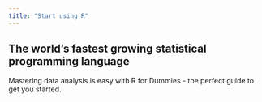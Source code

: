 ```yaml
---
title: "Start using R"
---
```


## The world's fastest growing statistical programming language

Mastering data analysis is easy with R for Dummies - the perfect guide to get you started.